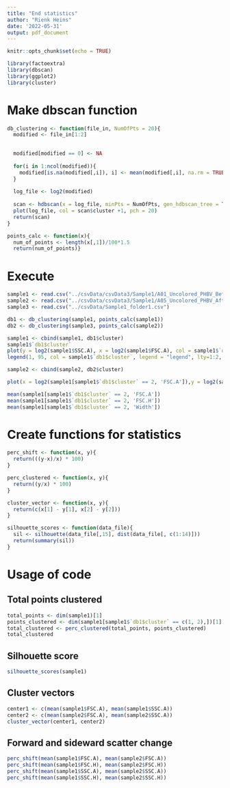 ```yaml
---
title: "End statistics"
author: "Rienk Heins"
date: '2022-05-31'
output: pdf_document
---
```


```r
knitr::opts_chunk$set(echo = TRUE)
```

```r
library(factoextra)
library(dbscan)
library(ggplot2)
library(cluster)
```



# Make dbscan function
```r
db_clustering <- function(file_in, NumOfPts = 20){
  modified <- file_in[1:2]
  

  modified[modified == 0] <- NA
  
  for(i in 1:ncol(modified)){
    modified[is.na(modified[,i]), i] <- mean(modified[,i], na.rm = TRUE)
  }
  
  log_file <- log2(modified)
  
  scan <- hdbscan(x = log_file, minPts = NumOfPts, gen_hdbscan_tree = T, gen_simplified_tree = F)
  plot(log_file, col = scan$cluster +1, pch = 20)
  return(scan)
}

points_calc <- function(x){
  num_of_points <- length(x[,1])/100*1.5
  return(num_of_points)}
```


# Execute
```r
sample1 <- read.csv("../csvData/csvData3/Sample1/A01_Uncolored_PHBV_Before_freeze_thaw_Dilution10x_Sample01.fcs.csv")
sample2 <- read.csv("../csvData/csvData3/Sample1/A05_Uncolored_PHBV_After_freeze_thaw_Dilution10x_Sample01.fcs.csv")
sample3 <- read.csv("../csvData/Sample1_folder1.csv")

db1 <- db_clustering(sample1, points_calc(sample1))
db2 <- db_clustering(sample3, points_calc(sample2))
```

```r
sample1 <- cbind(sample1, db1$cluster)
sample1$`db1$cluster`
plot(y = log2(sample1$SSC.A), x = log2(sample1$FSC.A), col = sample1$`db1$cluster`)
legend(1, 95, col = sample1$`db1$cluster`, legend = "legend", lty=1:2, cex=0.8)
```

```r
sample2 <- cbind(sample2, db2$cluster)
```


```r
plot(x = log2(sample1[sample1$`db1$cluster` == 2, 'FSC.A']),y = log2(sample1[sample1$`db1$cluster` == 2, 'SSC.A']))
```


```r
mean(sample1[sample1$`db1$cluster` == 2, 'FSC.A'])
mean(sample1[sample1$`db1$cluster` == 2, 'FSC.H'])
mean(sample1[sample1$`db1$cluster` == 2, 'Width'])
```

# Create functions for statistics

```r
perc_shift <- function(x, y){
  return(((y-x)/x) * 100)
}

perc_clustered <- function(x, y){
  return((y/x) * 100)
}

cluster_vector <- function(x, y){
  return(c(x[1] - y[1], x[2] - y[2]))
}

silhouette_scores <- function(data_file){
  sil <- silhouette(data_file[,15], dist(data_file[, c(1:14)]))
  return(summary(sil))
}
```

# Usage of code

## Total points clustered
```r
total_points <- dim(sample1)[1]
points_clustered <- dim(sample1[sample1$`db1$cluster` == c(1, 2),])[1]
total_clustered <- perc_clustered(total_points, points_clustered)
total_clustered
```

## Silhouette score
```r
silhouette_scores(sample1)
```

## Cluster vectors
```r
center1 <- c(mean(sample1$FSC.A), mean(sample1$SSC.A))
center2 <- c(mean(sample2$FSC.A), mean(sample2$SSC.A))
cluster_vector(center1, center2)
```

## Forward and sideward scatter change
```r
perc_shift(mean(sample1$FSC.A), mean(sample2$FSC.A))
perc_shift(mean(sample1$FSC.H), mean(sample2$FSC.H))
perc_shift(mean(sample1$SSC.A), mean(sample2$SSC.A))
perc_shift(mean(sample1$SSC.H), mean(sample2$SSC.H))
```


